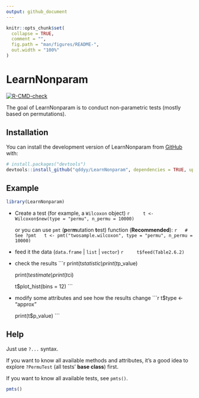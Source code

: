 ```yaml
---
output: github_document
---
```


<!-- README.md is generated from README.Rmd. Please edit that file -->

```r
knitr::opts_chunk$set(
  collapse = TRUE,
  comment = "",
  fig.path = "man/figures/README-",
  out.width = "100%"
)
```

# LearnNonparam

<!-- badges: start -->
[![R-CMD-check](https://github.com/qddyy/LearnNonparam/actions/workflows/R-CMD-check.yaml/badge.svg)](https://github.com/qddyy/LearnNonparam/actions/workflows/R-CMD-check.yaml)
<!-- badges: end -->

The goal of LearnNonparam is to conduct non-parametric tests (mostly based on permutations). 

## Installation

You can install the development version of LearnNonparam from [GitHub](https://github.com/) with:

```r
# install.packages("devtools")
devtools::install_github("qddyy/LearnNonparam", dependencies = TRUE, upgrade = "never")
```

## Example

```r
library(LearnNonparam)
```

- Create a test (for example, a `Wilcoxon` object)
    ```r
    t <- Wilcoxon$new(type = "permu", n_permu = 10000)
    ```

    or you can use `pmt` (**p**er**m**utation **t**est) function (**Recommended**):
    ```r
    # See ?pmt
    t <- pmt("twosample.wilcoxon", type = "permu", n_permu = 10000)
    ```

- feed it the data (`data.frame` | `list` | `vector`)
    ```r
    t$feed(Table2.6.2)
    ```

- check the results
    ```r
    print(t$statistic)
    print(t$p_value)

    print(t$estimate)
    print(t$ci)

    t$plot_hist(bins = 12)
    ```

- modify some attributes and see how the results change
    ```r
    t$type <- "approx"

    print(t$p_value)
    ```

## Help

Just use `?...` syntax. 

If you want to know all available methods and attributes, it's a good idea to explore `?PermuTest` (all tests' **base class**) first. 

If you want to know all available tests, see `pmts()`. 

```r
pmts()
```